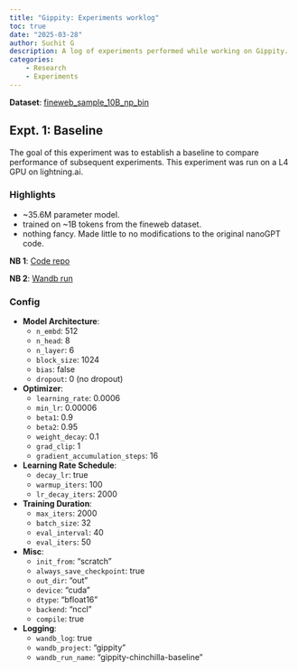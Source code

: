 ```yaml
---
title: "Gippity: Experiments worklog"
toc: true
date: "2025-03-28"
author: Suchit G
description: A log of experiments performed while working on Gippity.
categories:
    - Research
    - Experiments
---
```


**Dataset**: [fineweb_sample_10B_np_bin](https://huggingface.co/datasets/asquirous/fineweb_sample_10B_np_bin)

## Expt. 1: Baseline

The goal of this experiment was to establish a baseline to compare performance of subsequent experiments. This experiment was run on a L4 GPU on lightning.ai.

### Highlights
- ~35.6M parameter model.
- trained on ~1B tokens from the fineweb dataset.
- nothing fancy. Made little to no modifications to the original nanoGPT code.

**NB 1**: [Code repo](https://github.com/SuchitG04/gippity/tree/master)

**NB 2**: [Wandb run](https://wandb.ai/suchitg04/gippity/runs/k4aj5xe6/overview)

### Config
- **Model Architecture**:
  - `n_embd`: 512 
  - `n_head`: 8 
  - `n_layer`: 6 
  - `block_size`: 1024 
  - `bias`: false 
  - `dropout`: 0 (no dropout)

- **Optimizer**:
  - `learning_rate`: 0.0006
  - `min_lr`: 0.00006
  - `beta1`: 0.9
  - `beta2`: 0.95
  - `weight_decay`: 0.1
  - `grad_clip`: 1
  - `gradient_accumulation_steps`: 16
- **Learning Rate Schedule**:
  - `decay_lr`: true
  - `warmup_iters`: 100
  - `lr_decay_iters`: 2000
- **Training Duration**:
  - `max_iters`: 2000
  - `batch_size`: 32
  - `eval_interval`: 40
  - `eval_iters`: 50

- **Misc**:
  - `init_from`: "scratch" 
  - `always_save_checkpoint`: true
  - `out_dir`: "out" 
  - `device`: "cuda" 
  - `dtype`: "bfloat16" 
  - `backend`: "nccl" 
  - `compile`: true 

- **Logging**:
  - `wandb_log`: true
  - `wandb_project`: "gippity"
  - `wandb_run_name`: "gippity-chinchilla-baseline"


